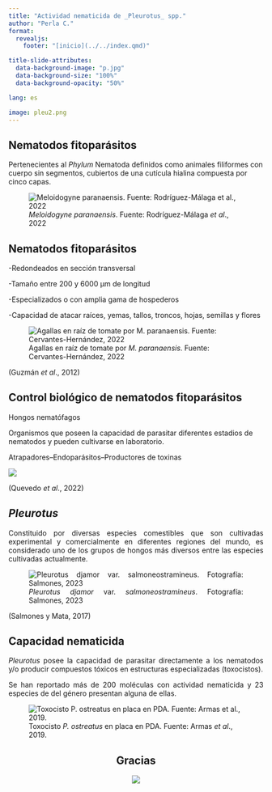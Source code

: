 ```yaml
---
title: "Actividad nematicida de _Pleurotus_ spp."
author: "Perla C."
format:
  revealjs:
    footer: "[inicio](../../index.qmd)"

title-slide-attributes:
  data-background-image: "p.jpg"
  data-background-size: "100%"
  data-background-opacity: "50%"

lang: es

image: pleu2.png
---
```


## Nematodos fitoparásitos

Pertenecientes al _Phylum_ Nematoda definidos como animales filiformes con cuerpo sin segmentos, cubiertos de una cutícula hialina compuesta por cinco capas.

![_Meloidogyne paranaensis_. Fuente: Rodríguez-Málaga _et al_., 2022](nema1.jpg)


## Nematodos fitoparásitos

-Redondeados en sección transversal

-Tamaño entre 200 y 6000 µm de longitud

-Especializados o con amplia gama de hospederos

-Capacidad de atacar raíces, yemas, tallos, troncos, hojas, semillas y flores 

![Agallas en raíz de tomate por _M. paranaensis_. Fuente: Cervantes-Hernández, 2022](r.jpg)

(Guzmán _et al_., 2012)

## Control biológico de nematodos fitoparásitos
Hongos nematófagos

Organismos que poseen la capacidad de parasitar diferentes estadios de nematodos y pueden cultivarse en laboratorio.

Atrapadores--Endoparásitos--Productores de toxinas 

![](2.jpg)

(Quevedo _et al_., 2022)

## *Pleurotus*

::: {style="text-align:justify"}
Constituido por diversas especies comestibles que son cultivadas experimental y comercialmente en diferentes regiones del mundo, es considerado uno de los grupos de hongos más diversos entre las especies cultivadas actualmente.

![_Pleurotus djamor_ var. _salmoneostramineus_. Fotografía: Salmones, 2023](dj.jpg)

(Salmones y Mata, 2017)
:::

## Capacidad nematicida

::: {style="text-align:justify"}
*Pleurotus* posee la capacidad de parasitar directamente a los nematodos y/o producir compuestos tóxicos en estructuras especializadas (toxocistos).

Se han reportado más de 200 moléculas con actividad nematicida y 23 especies de del género presentan alguna de ellas.   
:::

![Toxocisto *P. ostreatus* en placa en PDA. Fuente: Armas _et al_., 2019.](toxo.jpg)


::: {style="text-align:center"} 
## Gracias

![](pleu2.png)
::: 
